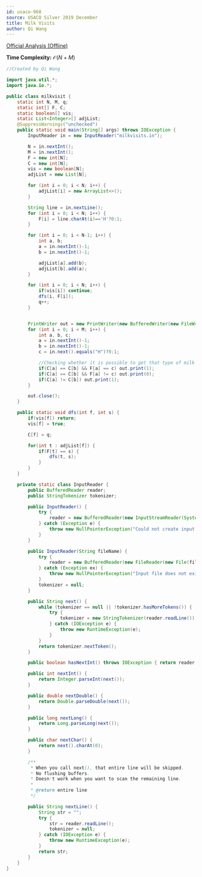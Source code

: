 ```yaml
---
id: usaco-968
source: USACO Silver 2019 December
title: Milk Visits
author: Qi Wang
---
```


[Official Analysis (Offline)](http://www.usaco.org/current/data/sol_milkvisits_silver_dec19.html)

**Time Complexity:** $\mathcal{O}(N + M)$

<LanguageSection>

<JavaSection>

```java
//Created by Qi Wang

import java.util.*;
import java.io.*;

public class milkvisit {
    static int N, M, q;
    static int[] F, C;
    static boolean[] vis;
    static List<Integer>[] adjList;
    @SuppressWarnings("unchecked")
    public static void main(String[] args) throws IOException {
        InputReader in = new InputReader("milkvisits.in");

        N = in.nextInt();
        M = in.nextInt();
        F = new int[N];
        C = new int[N];
        vis = new boolean[N];
        adjList = new List[N];

        for (int i = 0; i < N; i++) {
            adjList[i] = new ArrayList<>();
        }

        String line = in.nextLine();
        for (int i = 0; i < N; i++) {
            F[i] = line.charAt(i)=='H'?0:1;
        }

        for (int i = 0; i < N-1; i++) {
            int a, b;
            a = in.nextInt()-1;
            b = in.nextInt()-1;

            adjList[a].add(b);
            adjList[b].add(a);
        }

        for (int i = 0; i < N; i++) {
            if(vis[i]) continue;
            dfs(i, F[i]);
            q++;
        }


        PrintWriter out = new PrintWriter(new BufferedWriter(new FileWriter("milkvisits.out")));
        for (int i = 0; i < M; i++) {
            int a, b, c;
            a = in.nextInt()-1;
            b = in.nextInt()-1;
            c = in.next().equals("H")?0:1;

            //Checking whether it is possible to get that type of milk
            if(C[a] == C[b] && F[a] == c) out.print(1);
            if(C[a] == C[b] && F[a] != c) out.print(0);
            if(C[a] != C[b]) out.print(1);
        }

        out.close();
    }

    public static void dfs(int f, int s) {
        if(vis[f]) return;
        vis[f] = true;

        C[f] = q;

        for(int t : adjList[f]) {
            if(F[t] == s) {
                dfs(t, s);
            }
        }
    }

    private static class InputReader {
        public BufferedReader reader;
        public StringTokenizer tokenizer;

        public InputReader() {
            try {
                reader = new BufferedReader(new InputStreamReader(System.in), 32768);
            } catch (Exception e) {
                throw new NullPointerException("Could not create input stream");
            }
        }

        public InputReader(String fileName) {
            try {
                reader = new BufferedReader(new FileReader(new File(fileName)), 32768);
            } catch (Exception ex) {
                throw new NullPointerException("Input file does not exist! Put it in the project folder.");
            }
            tokenizer = null;
        }

        public String next() {
            while (tokenizer == null || !tokenizer.hasMoreTokens()) {
                try {
                    tokenizer = new StringTokenizer(reader.readLine());
                } catch (IOException e) {
                    throw new RuntimeException(e);
                }
            }
            return tokenizer.nextToken();
        }

        public boolean hasNextInt() throws IOException { return reader.ready(); }

        public int nextInt() {
            return Integer.parseInt(next());
        }

        public double nextDouble() {
            return Double.parseDouble(next());
        }

        public long nextLong() {
            return Long.parseLong(next());
        }

        public char nextChar() {
            return next().charAt(0);
        }

        /**
         * When you call next(), that entire line will be skipped.
         * No flushing buffers.
         * Doesn't work when you want to scan the remaining line.
         *
         * @return entire line
         */

        public String nextLine() {
            String str = "";
            try {
                str = reader.readLine();
                tokenizer = null;
            } catch (IOException e) {
                throw new RuntimeException(e);
            }
            return str;
        }
    }
}
```

</JavaSection>

</LanguageSection>